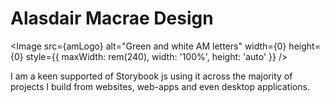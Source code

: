 
<Meta title="Alasdair Macrae Design" />

# Alasdair Macrae Design

<Image
    src={amLogo}
    alt="Green and white AM letters"
    width={0}
    height={0}
    style={{ maxWidth: rem(240), width: '100%', height: 'auto' }}
/>

I am a keen supported of Storybook js using it across the majority of projects I build from websites, web-apps and even desktop applications.